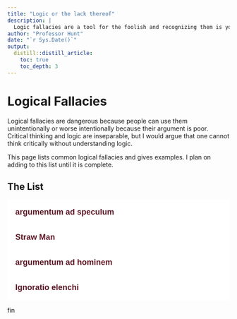 ```yaml
---
title: "Logic or the lack thereof"
description: |
  Logic fallacies are a tool for the foolish and recognizing them is your only defense.
author: "Professor Hunt"
date: "`r Sys.Date()`"
output: 
  distill::distill_article:
    toc: true
    toc_depth: 3
---
```


# Logical Fallacies

Logical fallacies are dangerous because people can use them unintentionally or worse intentionally because their argument is poor. Critical thinking and logic are inseparable, but I would argue that one cannot think critically without understanding logic.

This page lists common logical fallacies and gives examples. I plan on adding to this list until it is complete.

## The List

```{=html}
<style>
.collapsible {
  background-color: white;
  color: #5D1725;
  cursor: pointer;
  padding: 18px;
  width: 100%;
  border: none;
  text-align: left;
  outline: none;
  font-size: 18px;
  font-weight: bold;
}

.active, .collapsible:hover {
  background-color: #555;
}

.content {
  padding: 0 18px;
  display: none;
  overflow: hidden;
  background-color: white;
}
</style>

<button type="button" class="collapsible">argumentum ad speculum</button>
<div class="content">
  <p>
```
### argumentum ad speculum

#### Counterfactual fallacy

Occurs when someone states a fact, then states something would be true if the stated fact were not true without other evidence.

##### Common layout

-   A causes B

-   A is true

-   Therefore, B is true

**Fallacy**: Therefore, if counterfactual A was false, then counterfactual B would be false

##### Worse

-   A is true

-   B is true

**Fallacy**: Therefore, if counterfactual A was false, then counterfactual B would be false

**Counterfactual**: a conditional statement the first clause of which expresses something contrary to fact, as "If I had known."

**Example**: My cousin died of covid, but he would not have died if he were vaccinated.

-   Cousin died

-   Vaccines reduce the chance of death

**Fallacy**: My cousin would have lived, if he had taken the vaccine.

[**This is literally unknowable**]{.ul}

```{=html}
</p>
</div>
```
```{=html}
<button type="button" class="collapsible">Straw Man</button>
<div class="content">
  <p>
```
### Straw Man

Occurs when someone argues against a made up argument, while completely side stepping the original argument.

##### Common layout

-   Person 1 asserts A

-   Person 2 argues an extreme version of A or something tangentially related B, but never addresses A.

**Example**:

-   Wife: I'd rather have a dog than a cat.

-   Husband: Why do you hate cats?

**Fallacy:** The wife never said that she hated cats, only that she preferred dogs. The husband either assumed or pretended that her argument was against cats instead of for dogs. Now the wife must argue that she doesn't hate cats --- which completely changes the course of the discussion.

**Other forms**:

-   Quoting an opponent's words out of context

-   Oversimplifying an opponent's argument, then attacking this oversimplified version.

-   Exaggerating (sometimes grossly exaggerating) an opponent's argument, then attacking this exaggerated version.

```{=html}
</p>
</div>
```
```{=html}
<button type="button" class="collapsible">argumentum ad hominem</button>
<div class="content">
  <p>
```
### Ad hominem

Ad hominem, short for argumentum ad hominem, is a logical fallacy that is based on personal and irrelevant attacks against the source of an argument, instead of addressing the argument itself.

The attacker takes aim at their opponent's supposed failings, that are unrelated to the issue at hand, rather than focusing on the validity of the argument or position they support.

There are five main types of ad hominems: *abusive*, circumstantial, *tu quoque*, *guilt by association*, and *poisoning the well*.

#### Abusive

*Ad hominem abusive* is probably the most frequently occurring type. It occurs when someone makes an abusive attack towards someone by criticizing their attributes such as character, background, morals, physical appearance, or hobbies. In other words, it's an attempt to discredit an argument by insulting the arguer.

It is also known as "name-calling" and "damning the source".

Its logical form goes as:

-   Person A makes argument X.

-   Person A is an idiot.

-   Therefore, argument X is false.

    Example:

    -   Prof. Hunt: Masks are ineffective.

    -   ignorant person: You are an accounting professor, not a doctor.

#### Circumstantial

*Circumstantial ad hominem*, also known as "appeal to motive", arises when someone says that since a certain claim must be predisposed by the arguer's personal circumstances, it is therefore invalid.

This is logically fallacious specifically because it asserts that an argument *must* be false if there is such a connection between a person's circumstances and their claim that could possibly affect their decision-making. In reality, however, it doesn't disprove the logic or validity of the claim; a car salesman may really believe that the car he is selling is an excellent vehicle.

As such, its logical form is:

-   Person 1 makes an argument X.

-   Person 1 has a personal interest in X to be true.

-   Therefore, X is false.

However, note that if there is strong evidence for a conflict of interest and enough reasons to believe that the individual's position is indeed biased, it is reasonable to call them out on it.

Example: Professor Hunt does not want to wear a mask so his assertion is false.

#### Tu Quoque

Also called the *appeal to hypocrisy*, *tu quoque* (Latin for "you too") is based on the claim that a person's argument must be invalid because their past actions or words are not consistent with it.

In essence, rather than trying to refute the logic or evidence the person is using, one responds by pointing out that he or she has acted in the same manner themselves.

It's considered to be a flawed line of reasoning because, even though it may show the opponent's hypocrisy, it doesn't really address the actual substance of an argument.

The logical form a *tu quoque* is:

-   Person 1 makes an argument X.

-   Person 2 points out that X is also true about person 1.

-   Therefore, X is false.

Example: Professor Hunt is current wearing a mask so his assertion must be false.

#### Guilt by Association

*Guilt by association* is a type of *ad hominem* fallacy in which someone is discredited due to their supposed association with something negative; since the characteristics of something negative, such as a bad person or an evil idea, and the characteristics of the person that it's associated with are said to be the same, the person is therefore viewed as "guilty" too.

The typical form for this argument is:

-   Person 1 supports position X.

-   Person 2, who is evil, also supports X.

-   Therefore, person 1 is evil too.

When this type of fallacious connection is made in a positive context, it's called *honor by association*. The reasoning behind it is the same, only the person or a group is associated with something that is seen as positive.

Example: Lady Hunt also believes masks are ineffective and she is crazy. Man Hunt must be crazy too.

#### Poisoning the Well

*Poisoning the well* is a fallacy that arises when negative information about someone is presented preemptively in order to discredit or ridicule following claims made by that person.

It is also known as *smear tactic*; rather than having to counter a claim in legitimate ways, one resorts to smearing their opponent's reputation and thus making their words less credible.

Example: Professor Hunt is a conspiracy theorist so you should not believe anything he says.

```{=html}
</p>
</div>
```
```{=html}
<button type="button" class="collapsible">Ignoratio elenchi</button>
<div class="content">
  <p>
```
### Red Herring

##### The latin means "Irrelevant Conclusion"

**Description:** Attempting to redirect the argument to another issue to which the person doing the redirecting can better respond. The *red herring* is a deliberate diversion of attention with the intention of trying to abandon the original argument.

**Logical Form:**

Argument A is presented by person 1.

Person 2 introduces argument B.

Argument A is abandoned.

**Example:**

Person 1: The vaccine is unnecessary for children.

Person 2: We have to do what is best for society.

Argument shifts to society and discussion of children is abandoned.

Note: The red herring fallacy differs from the straw man fallacy in that the opponent's argument or position is not misrepresented - the opponent's argument is simply abandoned.

```{=html}
</p>
</div>

<script>
var coll = document.getElementsByClassName("collapsible");
var i;

for (i = 0; i < coll.length; i++) {
  coll[i].addEventListener("click", function() {
    this.classList.toggle("active");
    var content = this.nextElementSibling;
    if (content.style.display === "block") {
      content.style.display = "none";
    } else {
      content.style.display = "block";
    }
  });
}
</script>
```
fin
